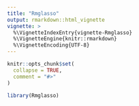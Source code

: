 ```yaml
---
title: "Rmglasso"
output: rmarkdown::html_vignette
vignette: >
  %\VignetteIndexEntry{vignette-Rmglasso}
  %\VignetteEngine{knitr::rmarkdown}
  %\VignetteEncoding{UTF-8}
---
```


```r
knitr::opts_chunk$set(
  collapse = TRUE,
  comment = "#>"
)
```

```r
library(Rmglasso)
```
